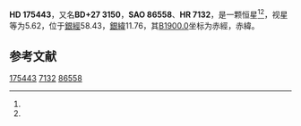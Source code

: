 {{Starbox begin
| name = HD 175443
}}
{{Starbox observe
| epoch = [[J2000.0|J2000.0]]
| constell = {{星座名待查}}<ref name=SIMBAD>{{cite web
 | url=http://simbad.u-strasbg.fr/simbad/sim-id?Ident=HR+7132
 | title =Pulsating variable Star
 | publisher=Centre de Données astronomiques de Strasbourg
 | work=SIMBAD
 | accessdate=2012-07-13}}</ref><ref name=DATA>{{cite web
 | url=http://vizier.u-strasbg.fr/viz-bin/VizieR-5?-out.add=.&-source=5050&-corr=PK=HR&-out.max=9999&HR=7132
 | title=VizieR Detailed Page
 | accessdate=2012-07-13
 | archive-date=2016-03-05
 | archive-url=https://web.archive.org/web/20160305045350/http://vizier.u-strasbg.fr/viz-bin/VizieR-5?-out.add=.&-source=5050&-corr=PK=HR&-out.max=9999&HR=7132
 | dead-url=no
 }}</ref>
| 星官 = 
| ra = {{RA|18|54|13.2}}<ref name=SIMBAD /><ref name=DATA />
| dec = {{DEC|+27|54|34}}<ref name=SIMBAD /><ref name=DATA />
| appmag_v = 5.62<ref name=SIMBAD /><ref name=DATA />
}}
{{Starbox character
| class = K4III<ref name=SIMBAD /><ref name=DATA />
| b-v = 1.35<ref name=SIMBAD /><ref name=DATA />
| u-b = <ref name=SIMBAD /><ref name=DATA />
| r-i = <ref name=SIMBAD /><ref name=DATA />
| variable = 
}}
{{Starbox astrometry
| radial_v = 
| prop_mo_ra = 15
| parallax = 
| p_error = 
}}
{{Starbox catalog
| names =BD+27 3150，[[SAO星表|SAO]] 86558，[[HD星表|HD]] 175443，[[HR星表|HR]] 7132}}
{{Starbox reference |Simbad=HR+7132}}
{{Starbox end}}

'''HD 175443'''，又名'''BD+27 3150'''，'''SAO 86558'''、'''HR 7132'''，是一颗恒星<ref name=SIMBAD /><ref name=DATA />，视星等为5.62，位于[[銀道座標系|銀經]]58.43，[[銀道座標系|銀緯]]11.76，其[[B1900.0|B1900.0]]坐标为赤經{{RA|18|50|14.6}}，赤緯{{DEC|+27|11.76|8}}。

== 参考文献 ==
{{reflist}}

{{star-stub}}

[[Category:HD和HDE天體|175443]]
[[Category:HR天體|7132]]
[[Category:SAO天體|86558]]